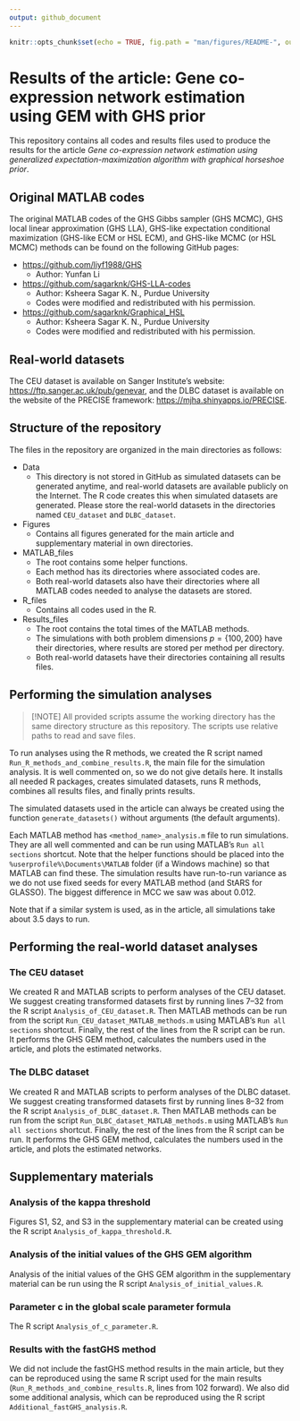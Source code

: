 ```yaml
---
output: github_document
---
```


```r
knitr::opts_chunk$set(echo = TRUE, fig.path = "man/figures/README-", out.width = "100%")
```

# Results of the article: Gene co-expression network estimation using GEM with GHS prior

This repository contains all codes and results files used to produce the results for the article *Gene co-expression network estimation using generalized expectation-maximization algorithm with graphical horseshoe prior*.

## Original MATLAB codes

The original MATLAB codes of the GHS Gibbs sampler (GHS MCMC), GHS local linear approximation (GHS LLA), GHS-like expectation conditional maximization (GHS-like ECM or HSL ECM), and GHS-like MCMC (or HSL MCMC) methods can be found on the following GitHub pages:

-   <https://github.com/liyf1988/GHS>
    -   Author: Yunfan Li
-   <https://github.com/sagarknk/GHS-LLA-codes>
    -   Author: Ksheera Sagar K. N., Purdue University
    -   Codes were modified and redistributed with his permission.
-   <https://github.com/sagarknk/Graphical_HSL>
    -   Author: Ksheera Sagar K. N., Purdue University
    -   Codes were modified and redistributed with his permission.

## Real-world datasets

The CEU dataset is available on Sanger Institute's website: <https://ftp.sanger.ac.uk/pub/genevar>, and the DLBC dataset is available on the website of the PRECISE framework: <https://mjha.shinyapps.io/PRECISE>.

## Structure of the repository

The files in the repository are organized in the main directories as follows:

-   Data
    -   This directory is not stored in GitHub as simulated datasets can be generated anytime, and real-world datasets are available publicly on the Internet. The R code creates this when simulated datasets are generated. Please store the real-world datasets in the directories named `CEU_dataset` and `DLBC_dataset`.
-   Figures
    -   Contains all figures generated for the main article and supplementary material in own directories.
-   MATLAB_files
    -   The root contains some helper functions.
    -   Each method has its directories where associated codes are.
    -   Both real-world datasets also have their directories where all MATLAB codes needed to analyse the datasets are stored.
-   R_files
    -   Contains all codes used in the R.
-   Results_files
    -   The root contains the total times of the MATLAB methods.
    -   The simulations with both problem dimensions $p = \{100, 200\}$ have their directories, where results are stored per method per directory.
    -   Both real-world datasets have their directories containing all results files.

## Performing the simulation analyses

> [!NOTE]
> All provided scripts assume the working directory has the same directory structure as this repository. The scripts use relative paths to read and save files.

To run analyses using the R methods, we created the R script named `Run_R_methods_and_combine_results.R`, the main file for the simulation analysis. It is well commented on, so we do not give details here. It installs all needed R packages, creates simulated datasets, runs R methods, combines all results files, and finally prints results.

The simulated datasets used in the article can always be created using the function `generate_datasets()` without arguments (the default arguments).

Each MATLAB method has `<method_name>_analysis.m` file to run simulations. They are all well commented and can be run using MATLAB's `Run all sections` shortcut. Note that the helper functions should be placed into the `%userprofile%\Documents\MATLAB` folder (if a Windows machine) so that MATLAB can find these. The simulation results have run-to-run variance as we do not use fixed seeds for every MATLAB method (and StARS for GLASSO). The biggest difference in MCC we saw was about 0.012.

Note that if a similar system is used, as in the article, all simulations take about 3.5 days to run.

## Performing the real-world dataset analyses

### The CEU dataset

We created R and MATLAB scripts to perform analyses of the CEU dataset. We suggest creating transformed datasets first by running lines 7--32 from the R script `Analysis_of_CEU_dataset.R`. Then MATLAB methods can be run from the script `Run_CEU_dataset_MATLAB_methods.m` using MATLAB's `Run all sections` shortcut. Finally, the rest of the lines from the R script can be run. It performs the GHS GEM method, calculates the numbers used in the article, and plots the estimated networks.

### The DLBC dataset

We created R and MATLAB scripts to perform analyses of the DLBC dataset. We suggest creating transformed datasets first by running lines 8--32 from the R script `Analysis_of_DLBC_dataset.R`. Then MATLAB methods can be run from the script `Run_DLBC_dataset_MATLAB_methods.m` using MATLAB's `Run all sections` shortcut. Finally, the rest of the lines from the R script can be run. It performs the GHS GEM method, calculates the numbers used in the article, and plots the estimated networks.

## Supplementary materials

### Analysis of the kappa threshold

Figures S1, S2, and S3 in the supplementary material can be created using the R script `Analysis_of_kappa_threshold.R`.

### Analysis of the initial values of the GHS GEM algorithm

Analysis of the initial values of the GHS GEM algorithm in the supplementary material can be run using the R script `Analysis_of_initial_values.R`.

### Parameter c in the global scale parameter formula

The R script `Analysis_of_c_parameter.R`.

### Results with the fastGHS method

We did not include the fastGHS method results in the main article, but they can be reproduced using the same R script used for the main results (`Run_R_methods_and_combine_results.R`, lines from 102 forward). We also did some additional analysis, which can be reproduced using the R script `Additional_fastGHS_analysis.R`.
